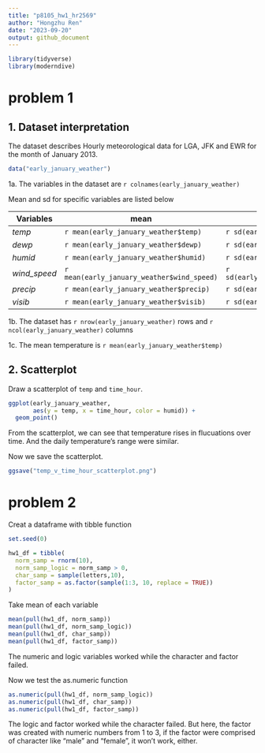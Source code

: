 ```yaml
---
title: "p8105_hw1_hr2569"
author: "Hongzhu Ren"
date: "2023-09-20"
output: github_document
---
```


```r
library(tidyverse)
library(moderndive)
```

# problem 1

## 1. Dataset interpretation

The dataset describes Hourly meteorological data for LGA, JFK and EWR for the month of January 2013.

```r
data("early_january_weather")
```

1a. The variables in the dataset are `r colnames(early_january_weather)`

Mean and sd for specific variables are listed below

Variables | mean | sd
--------- | -------- | ---------
*temp* | `r mean(early_january_weather$temp)` | `r sd(early_january_weather$temp)`
*dewp* | `r mean(early_january_weather$dewp)` | `r sd(early_january_weather$dewp)`
*humid* | `r mean(early_january_weather$humid)` | `r sd(early_january_weather$humid)`
*wind_speed* | `r mean(early_january_weather$wind_speed)` | `r sd(early_january_weather$wind_speed)`
*precip* | `r mean(early_january_weather$precip)` | `r sd(early_january_weather$precip)`
*visib* | `r mean(early_january_weather$visib)` | `r sd(early_january_weather$visib)`

1b. The dataset has `r nrow(early_january_weather)` rows and `r ncol(early_january_weather)` columns

1c. The mean temperature is `r mean(early_january_weather$temp)`

## 2. Scatterplot

Draw a scatterplot of `temp` and `time_hour`.

```r
ggplot(early_january_weather, 
       aes(y = temp, x = time_hour, color = humid)) + 
  geom_point()
```

From the scatterplot, we can see that temperature rises in flucuations over time. And the daily temperature's range were similar.  

Now we save the scatterplot.

```r
ggsave("temp_v_time_hour_scatterplot.png")
```

# problem 2

Creat a dataframe with tibble function

```r
set.seed(0)

hw1_df = tibble(
  norm_samp = rnorm(10),
  norm_samp_logic = norm_samp > 0,
  char_samp = sample(letters,10),
  factor_samp = as.factor(sample(1:3, 10, replace = TRUE))
)
```

Take mean of each variable

```r
mean(pull(hw1_df, norm_samp))
mean(pull(hw1_df, norm_samp_logic))
mean(pull(hw1_df, char_samp))
mean(pull(hw1_df, factor_samp))
```

The numeric and logic variables worked while the character and factor failed.

Now we test the as.numeric function

```r
as.numeric(pull(hw1_df, norm_samp_logic))
as.numeric(pull(hw1_df, char_samp))
as.numeric(pull(hw1_df, factor_samp))
```

The logic and factor worked while the character failed. But here, the factor was created with numeric numbers from 1 to 3, if the factor were comprised of character like "male" and "female", it won't work, either.